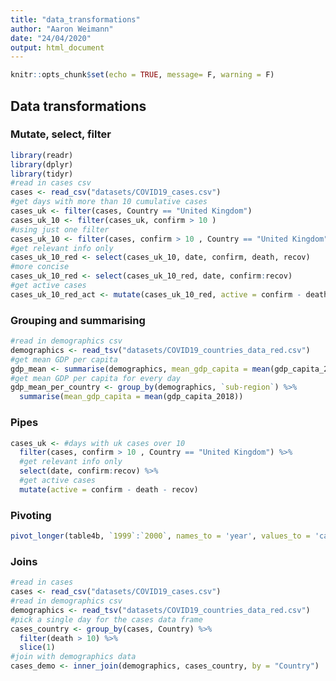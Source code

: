 ```yaml
---
title: "data_transformations"
author: "Aaron Weimann"
date: "24/04/2020"
output: html_document
---
```


```r
knitr::opts_chunk$set(echo = TRUE, message= F, warning = F)
```

## Data transformations
### Mutate, select, filter
```r
library(readr)
library(dplyr)
library(tidyr)
#read in cases csv
cases <- read_csv("datasets/COVID19_cases.csv")
#get days with more than 10 cumulative cases
cases_uk <- filter(cases, Country == "United Kingdom")
cases_uk_10 <- filter(cases_uk, confirm > 10 )
#using just one filter
cases_uk_10 <- filter(cases, confirm > 10 , Country == "United Kingdom")
#get relevant info only
cases_uk_10_red <- select(cases_uk_10, date, confirm, death, recov)
#more concise
cases_uk_10_red <- select(cases_uk_10_red, date, confirm:recov)
#get active cases
cases_uk_10_red_act <- mutate(cases_uk_10_red, active = confirm - death - recov)
```

### Grouping and summarising
```r
#read in demographics csv
demographics <- read_tsv("datasets/COVID19_countries_data_red.csv")
#get mean GDP per capita
gdp_mean <- summarise(demographics, mean_gdp_capita = mean(gdp_capita_2018, ignore.na = T))
#get mean GDP per capita for every day
gdp_mean_per_country <- group_by(demographics, `sub-region`) %>%
  summarise(mean_gdp_capita = mean(gdp_capita_2018))
```
### Pipes
```r
cases_uk <- #days with uk cases over 10
  filter(cases, confirm > 10 , Country == "United Kingdom") %>%
  #get relevant info only
  select(date, confirm:recov) %>%
  #get active cases
  mutate(active = confirm - death - recov)
```

### Pivoting
```r
pivot_longer(table4b, `1999`:`2000`, names_to = 'year', values_to = 'cases')
```

### Joins
```r
#read in cases
cases <- read_csv("datasets/COVID19_cases.csv")
#read in demographics csv
demographics <- read_tsv("datasets/COVID19_countries_data_red.csv")
#pick a single day for the cases data frame
cases_country <- group_by(cases, Country) %>%
  filter(death > 10) %>%
  slice(1)
#join with demographics data
cases_demo <- inner_join(demographics, cases_country, by = "Country")
```



